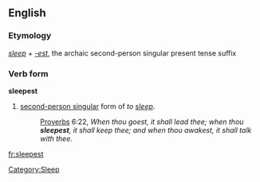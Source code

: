 ==English==
===Etymology===
''[[sleep]]'' + ''[[-est]]'', the archaic second-person singular present tense suffix

===Verb form===
'''sleepest'''
# {{archaic}} [[second-person singular]] form of ''to [[sleep]]''.
#:{{RQ:Authorized Version}} [[Proverbs]] 6:22, ''When thou goest, it shall lead thee; when thou '''sleepest''', it shall keep thee; and when thou awakest, it shall talk with thee.''

[[Category:Sleep]]

[[fr:sleepest]]